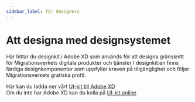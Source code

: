 ```yaml
---
sidebar_label: För designers
---
```


# Att designa med designsystemet

Här hittar du designkit i Adobe XD som används för att designa gränssnitt för Migrationsverkets digitala produkter och tjänster 
I designkit:en finns färdiga designkomponenter som uppfyller kraven på tillgänglighet och följer Migrationsverkets grafiska profil. 

Här kan du ladda ner vårt [UI-kit till Adobe XD](/files/MIDAS_UIkit_v11.zip)<br/>
Om du inte har Adobe XD kan du kolla på [UI-kit online](https://xd.adobe.com/view/fd39ce9f-981e-44ce-b515-69fd7c89a9b6-a86a/)

